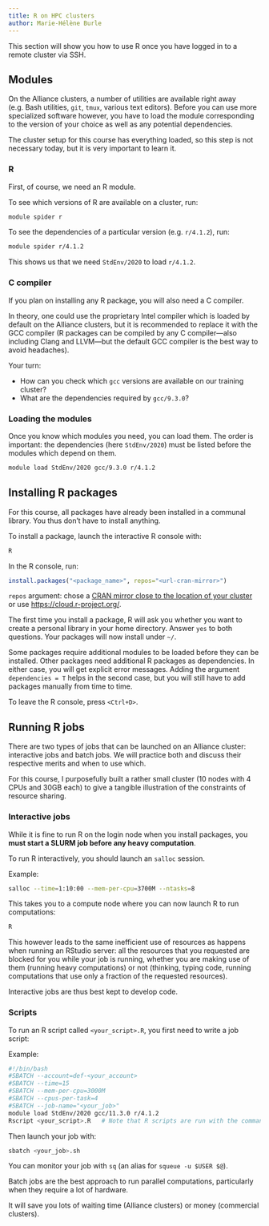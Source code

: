 ```yaml
---
title: R on HPC clusters
author: Marie-Hélène Burle
---
```


:::{.def}

This section will show you how to use R once you have logged in to a remote cluster via SSH.

:::

## Modules

On the Alliance clusters, a number of utilities are available right away (e.g. Bash utilities, `git`, `tmux`, various text editors). Before you can use more specialized software however, you have to load the module corresponding to the version of your choice as well as any potential dependencies.

:::{.note}

The cluster setup for this course has everything loaded, so this step is not necessary today, but it is very important to learn it.

:::

### R

First, of course, we need an R module.

To see which versions of R are available on a cluster, run:

```.bash
module spider r
```

To see the dependencies of a particular version (e.g. `r/4.1.2`), run:

```.bash
module spider r/4.1.2
```

This shows us that we need `StdEnv/2020` to load `r/4.1.2`.

### C compiler

If you plan on installing any R package, you will also need a C compiler.

In theory, one could use the proprietary Intel compiler which is loaded by default on the Alliance clusters, but it is recommended to replace it with the GCC compiler (R packages can be compiled by any C compiler—also including Clang and LLVM—but the default GCC compiler is the best way to avoid headaches).

:::{.exo}

:::{.yourturn}

Your turn:

:::

- How can you check which `gcc` versions are available on our training cluster?
- What are the dependencies required by `gcc/9.3.0`?

:::

### Loading the modules

Once you know which modules you need, you can load them. The order is important: the dependencies (here `StdEnv/2020`) must be listed before the modules which depend on them.

```.bash
module load StdEnv/2020 gcc/9.3.0 r/4.1.2
```

## Installing R packages

:::{.note}

For this course, all packages have already been installed in a communal library. You thus don't have to install anything.

:::

To install a package, launch the interactive R console with:

```.bash
R
```

In the R console, run:

```.r
install.packages("<package_name>", repos="<url-cran-mirror>")
```

:::{.note}

`repos` argument: chose a [CRAN mirror close to the location of your cluster](https://cran.r-project.org/mirrors.html) or use <https://cloud.r-project.org/>.

:::

:::{.note}

The first time you install a package, R will ask you whether you want to create a personal library in your home directory. Answer `yes` to both questions. Your packages will now install under `~/`.

:::

:::{.note}

Some packages require additional modules to be loaded before they can be installed. Other packages need additional R packages as dependencies. In either case, you will get explicit error messages. Adding the argument `dependencies = T` helps in the second case, but you will still have to add packages manually from time to time.

:::

To leave the R console, press `<Ctrl+D>`.

## Running R jobs

There are two types of jobs that can be launched on an Alliance cluster: interactive jobs and batch jobs. We will practice both and discuss their respective merits and when to use which.

For this course, I purposefully built a rather small cluster (10 nodes with 4 CPUs and 30GB each) to give a tangible illustration of the constraints of resource sharing.

### Interactive jobs

:::{.note}

While it is fine to run R on the login node when you install packages, you **must start a SLURM job before any heavy computation**.

:::

To run R interactively, you should launch an `salloc` session.

:::{.example}

Example:

:::

```.bash
salloc --time=1:10:00 --mem-per-cpu=3700M --ntasks=8
```

This takes you to a compute node where you can now launch R to run computations:

```.bash
R
```

:::{.info}

This however leads to the same inefficient use of resources as happens when running an RStudio server: all the resources that you requested are blocked for you while your job is running, whether you are making use of them (running heavy computations) or not (thinking, typing code, running computations that use only a fraction of the requested resources).

Interactive jobs are thus best kept to develop code.

:::

### Scripts

To run an R script called `<your_script>.R`, you first need to write a job script:

:::{.example}

Example:

```.bash
#!/bin/bash
#SBATCH --account=def-<your_account>
#SBATCH --time=15
#SBATCH --mem-per-cpu=3000M
#SBATCH --cpus-per-task=4
#SBATCH --job-name="<your_job>"
module load StdEnv/2020 gcc/11.3.0 r/4.1.2
Rscript <your_script>.R	  # Note that R scripts are run with the command `Rscript`
```

:::

Then launch your job with:

```.bash
sbatch <your_job>.sh
```

You can monitor your job with `sq` (an alias for `squeue -u $USER $@`).

:::{.info}

Batch jobs are the best approach to run parallel computations, particularly when they require a lot of hardware.

It will save you lots of waiting time (Alliance clusters) or money (commercial clusters).

:::
